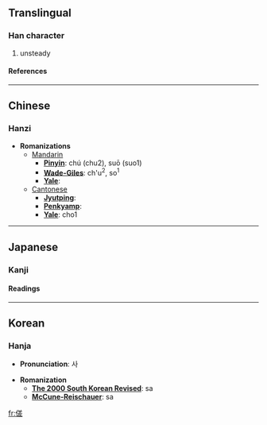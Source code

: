 ==Translingual==
===Han character===
{{Han char|rad=人|as=10|sn=12|four=2821<sub>1</sub>|canj=人廿手一 (OTQM)}}
# unsteady
====References====
{{Han ref|kx=0113.280|dkj=00973|dj=0242.010|hdz=10194.120|uh=509E|ud=20638|bh=D854|bd=55380}}
----

==Chinese==
===Hanzi===


* '''Romanizations'''
** [[Mandarin]]
*** '''[[Pinyin]]''': chú (chu2), suō (suo1)
*** '''[[Wade-Giles]]''': ch'u<sup>2</sup>, so<sup>1</sup>
*** '''[[Yale]]''': 
**[[Cantonese]]
***'''[[Jyutping]]''':
***'''[[Penkyamp]]''': 
***'''[[Yale]]''': cho1


----
==Japanese==
===Kanji===
{{ja-kanji|grade=|rs=人10}}
====Readings====
{{ja-readings|on=[[さ]] (sa)|kun=}}


----
==Korean==
===Hanja===

* '''Pronunciation''': 사

* '''Romanization'''
** '''[[The 2000 South Korean Revised Romanization|The 2000 South Korean Revised]]''': sa
** '''[[McCune-Reischauer]]''': sa


[[fr:傞]]